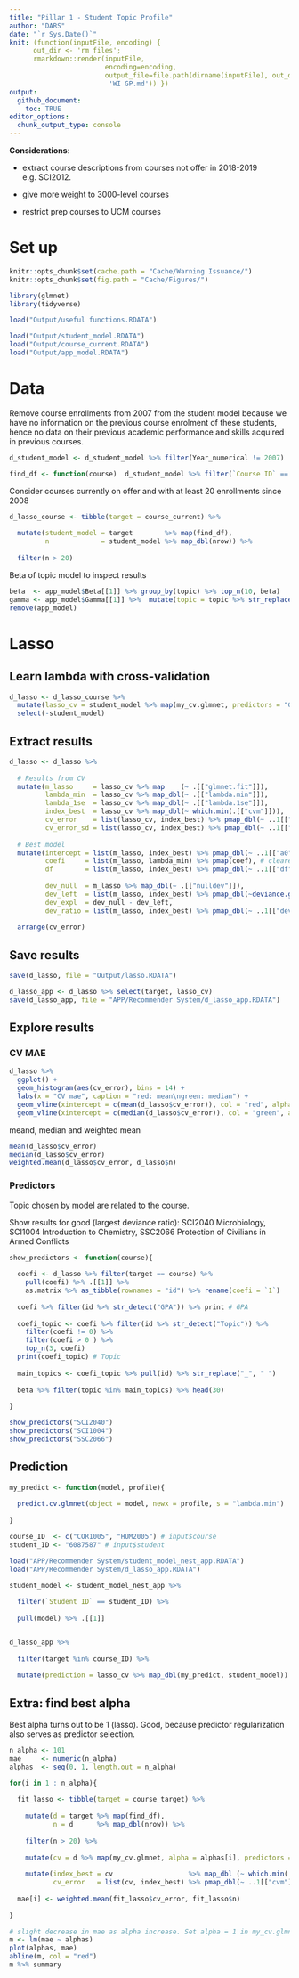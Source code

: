 ```yaml
---
title: "Pillar 1 - Student Topic Profile"
author: "DARS"
date: "`r Sys.Date()`"
knit: (function(inputFile, encoding) { 
      out_dir <- 'rm files';
      rmarkdown::render(inputFile,
                        encoding=encoding, 
                        output_file=file.path(dirname(inputFile), out_dir,
                         'WI GP.md')) })
output: 
  github_document:
    toc: TRUE
editor_options: 
  chunk_output_type: console
---
```


__Considerations__:

* extract course descriptions from courses not offer in 2018-2019 e.g. SCI2012.

* give more weight to 3000-level courses

* restrict prep courses to UCM courses
     
# Set up

```r

knitr::opts_chunk$set(cache.path = "Cache/Warning Issuance/")
knitr::opts_chunk$set(fig.path = "Cache/Figures/")

library(glmnet)
library(tidyverse)

load("Output/useful functions.RDATA")

load("Output/student_model.RDATA")
load("Output/course_current.RDATA")
load("Output/app_model.RDATA")
```

# Data

Remove course enrollments from 2007 from the student model because we have no information on the previous course enrolment of these students, hence no data on their previous academic performance and skills acquired in previous courses.

```r
d_student_model <- d_student_model %>% filter(Year_numerical != 2007)
```

```r
find_df <- function(course)  d_student_model %>% filter(`Course ID` == course)
```

Consider courses currently on offer and with at least 20 enrollments since 2008 
```r
d_lasso_course <- tibble(target = course_current) %>%
  
  mutate(student_model = target        %>% map(find_df),
         n             = student_model %>% map_dbl(nrow)) %>%
  
  filter(n > 20)
```

Beta of topic model to inspect results
```r
beta  <- app_model$Beta[[1]] %>% group_by(topic) %>% top_n(10, beta)
gamma <- app_model$Gamma[[1]] %>%  mutate(topic = topic %>% str_replace(" ", "_"))
remove(app_model)
```

# Lasso

## Learn lambda with cross-validation

```r
d_lasso <- d_lasso_course %>%
  mutate(lasso_cv = student_model %>% map(my_cv.glmnet, predictors = "GPA|Topic")) %>%
  select(-student_model)
```

## Extract results
```r
d_lasso <- d_lasso %>%
  
  # Results from CV
  mutate(m_lasso     = lasso_cv %>% map    (~ .[["glmnet.fit"]]),
         lambda_min  = lasso_cv %>% map_dbl(~ .[["lambda.min"]]),
         lambda_1se  = lasso_cv %>% map_dbl(~ .[["lambda.1se"]]),
         index_best  = lasso_cv %>% map_dbl(~ which.min(.[["cvm"]])),
         cv_error    = list(lasso_cv, index_best) %>% pmap_dbl(~ ..1[["cvm"]][..2]),
         cv_error_sd = list(lasso_cv, index_best) %>% pmap_dbl(~ ..1[["cvsd"]][..2])) %>%
  
  # Best model
  mutate(intercept = list(m_lasso, index_best) %>% pmap_dbl(~ ..1[["a0"]][..2]),
         coefi     = list(m_lasso, lambda_min) %>% pmap(coef), # clearer output than pmap_dbl(~ ..1[["beta"]][,..2])
         df        = list(m_lasso, index_best) %>% pmap_dbl(~ ..1[["df"]][..2]),
         
         dev_null  = m_lasso %>% map_dbl(~ .[["nulldev"]]),
         dev_left  = list(m_lasso, index_best) %>% pmap_dbl(~deviance.glmnet(..1)[..2]),
         dev_expl  = dev_null - dev_left,
         dev_ratio = list(m_lasso, index_best) %>% pmap_dbl(~ ..1[["dev.ratio"]][..2])) %>%
  
  arrange(cv_error)
```

## Save results
```r
save(d_lasso, file = "Output/lasso.RDATA")

d_lasso_app <- d_lasso %>% select(target, lasso_cv)
save(d_lasso_app, file = "APP/Recommender System/d_lasso_app.RDATA")
```

## Explore results

### CV MAE
```r
d_lasso %>%
  ggplot() +
  geom_histogram(aes(cv_error), bins = 14) +
  labs(x = "CV mae", caption = "red: mean\ngreen: median") +
  geom_vline(xintercept = c(mean(d_lasso$cv_error)), col = "red", alpha = 0.5) +
  geom_vline(xintercept = c(median(d_lasso$cv_error)), col = "green", alpha = 0.5)
```

meand, median and weighted mean
```r
mean(d_lasso$cv_error)
median(d_lasso$cv_error)
weighted.mean(d_lasso$cv_error, d_lasso$n)
```

### Predictors
Topic chosen by model are related to the course.

Show results for good (largest deviance ratio):
SCI2040 Microbiology,
SCI1004 Introduction to Chemistry,
SSC2066 Protection of Civilians in Armed Conflicts


```r
show_predictors <- function(course){
  
  coefi <- d_lasso %>% filter(target == course) %>%
    pull(coefi) %>% .[[1]] %>%
    as.matrix %>% as_tibble(rownames = "id") %>% rename(coefi = `1`)
  
  coefi %>% filter(id %>% str_detect("GPA")) %>% print # GPA
  
  coefi_topic <- coefi %>% filter(id %>% str_detect("Topic")) %>%
    filter(coefi != 0) %>%
    filter(coefi > 0 ) %>%
    top_n(3, coefi)
  print(coefi_topic) # Topic
  
  main_topics <- coefi_topic %>% pull(id) %>% str_replace("_", " ")
  
  beta %>% filter(topic %in% main_topics) %>% head(30) 
  
}

show_predictors("SCI2040")
show_predictors("SCI1004")
show_predictors("SSC2066")
```


## Prediction

```r
my_predict <- function(model, profile){
  
  predict.cv.glmnet(object = model, newx = profile, s = "lambda.min")
  
}
```

```r
course_ID  <- c("COR1005", "HUM2005") # input$course
student_ID <- "6087587" # input$student

load("APP/Recommender System/student_model_nest_app.RDATA")
load("APP/Recommender System/d_lasso_app.RDATA")

student_model <- student_model_nest_app %>% 
  
  filter(`Student ID` == student_ID) %>%
  
  pull(model) %>% .[[1]]


d_lasso_app %>%
  
  filter(target %in% course_ID) %>%
  
  mutate(prediction = lasso_cv %>% map_dbl(my_predict, student_model))
```

## Extra: find best alpha

Best alpha turns out to be 1 (lasso). Good, because predictor regularization also serves as predictor selection.

```r
n_alpha <- 101
mae     <- numeric(n_alpha)
alphas  <- seq(0, 1, length.out = n_alpha)

for(i in 1 : n_alpha){
  
  fit_lasso <- tibble(target = course_target) %>%
  
    mutate(d = target %>% map(find_df),
           n = d      %>% map_dbl(nrow)) %>%
    
    filter(n > 20) %>%
    
    mutate(cv = d %>% map(my_cv.glmnet, alpha = alphas[i], predictors = "GPA|Topic")) %>%
    
    mutate(index_best = cv                   %>% map_dbl (~ which.min(.[["cvm"]])),
           cv_error   = list(cv, index_best) %>% pmap_dbl(~ ..1[["cvm"]][..2]    ))
    
  mae[i] <- weighted.mean(fit_lasso$cv_error, fit_lasso$n)
  
}

# slight decrease in mae as alpha increase. Set alpha = 1 in my_cv.glmnet().
m <- lm(mae ~ alphas)
plot(alphas, mae)
abline(m, col = "red")
m %>% summary
```
